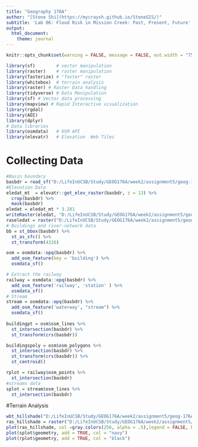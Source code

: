 ```yaml
---
title: "Geography 176A"
author: "[Stone Shi](https://mycraysh.github.io/StoneGIS/)"
subtitle: 'Lab 06: Flood Risk in Mission Creek: Past, Present, Future'
output:
  html_document:
    theme: journal
---
```

```r
knitr::opts_chunk$set(warning = FALSE, message = FALSE, out.width = "75%", fig.align = 'center')
```
```r
library(sf)        # vector manipulation
library(raster)    # raster manipulation
library(fasterize) # "faster" raster
library(whitebox)  # terrain analysis
library(raster) # Raster Data handling
library(tidyverse) # Data Manipulation
library(sf) # Vector data processing
library(mapview) # Rapid Interactive visualization
library(rgdal)
library(AOI)
library(dplyr)
# Data libraries
library(osmdata)   # OSM API
library(elevatr)   # Elevation  Web Tiles
```

# Collecting Data
```r
#Basin boundary
basbdr = read_sf("D:/LifeInUCSB/Study/GEOG176A/week2/assignment5/geog-176A-labs/data/USGS-11119750.gpkg")
#Elevation Data
eledat_mt  = elevatr::get_elev_raster(basbdr, z = 13) %>% 
  crop(basbdr) %>%
  mask(basbdr)
eledat = eledat_mt * 3.281
writeRaster(eledat, "D:/LifeInUCSB/Study/GEOG176A/week2/assignment5/geog-176A-labs/data/basin_elevation_data.tif", overwrite = TRUE)
raseledat = raster("D:/LifeInUCSB/Study/GEOG176A/week2/assignment5/geog-176A-labs/data/basin_elevation_data.tif")
# Buildings and river-network data
bb = st_bbox(basbdr) %>%
  st_as_sfc() %>% 
  st_transform(4326)

osm = osmdata::opq(basbdr) %>% 
  add_osm_feature(key = 'building') %>% 
  osmdata_sf()

# Extract the railway 
railway = osmdata::opq(basbdr) %>% 
  add_osm_feature('railway', 'station' ) %>%
  osmdata_sf()
# Stream
stream = osmdata::opq(basbdr) %>% 
  add_osm_feature('waterway', "stream") %>%
  osmdata_sf() 
    
buildingpt = osm$osm_lines %>% 
  st_intersection(basbdr) %>%
  st_transform(crs(basbdr)) 

buildingspoly = osm$osm_polygons %>% 
  st_intersection(basbdr) %>%
  st_transform(crs(basbdr)) %>%
  st_centroid()

rplot = railway$osm_points %>% 
  st_intersection(basbdr) 
#streams data
splot = stream$osm_lines %>% 
  st_intersection(basbdr) 
```

#Terrain Analysis

```r
wbt_hillshade("D:/LifeInUCSB/Study/GEOG176A/week2/assignment5/geog-176A-labs/data/basin_elevation_data.tif", "D:/LifeInUCSB/Study/GEOG176A/week2/assignment5/geog-176A-labs/data/hillshade.tif")
ras_hillshade = raster("D:/LifeInUCSB/Study/GEOG176A/week2/assignment5/geog-176A-labs/data/hillshade.tif")
plot(ras_hillshade, col =gray.colors(256, alpha = .5),legend = FALSE, box = FALSE,axes = FALSE)
plot(splot$geometry, add = TRUE, col = "navy")
plot(rplot$geometry, add = TRUE, col = "black")
```

